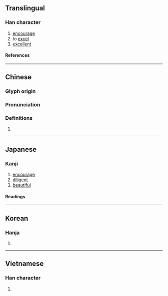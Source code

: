 {{character info/new}}
==Translingual==

===Han character===
{{Han char|rn=19|rad=力|as=05|sn=7|four=14627|canj=SRKS|ids=⿰召力}}

# [[encourage]]
# to [[excel]]
# [[excellent]]

====References====
{{Han ref|kx=0147.020|dkj=02318|dj=0331.050|hdz=10369.050|uh=52AD}}

----

==Chinese==
{{zh-forms}}

===Glyph origin===
{{Han etym}}

===Pronunciation===
{{zh-pron
|m=shào
|c=siu6
|h=pfs=
|md=
|mn=
|w=
|mc=y
|oc=y
|cat=
}}

===Definitions===
{{zh-hanzi}}

# {{rfdef|zh}}

----

==Japanese==

===Kanji===
{{ja-kanji|grade=|rs=力05}}

# [[encourage]]
# [[diligent]]
# [[beautiful]]

====Readings====
{{ja-readings
|goon=じょう
|kanon=しょう
|kun=つと-める
}}

----

==Korean==

===Hanja===
{{ko-hanja|초}}

# {{rfdef|ko|sort=力05}}

----

==Vietnamese==

===Han character===
{{vi-readings|reading=thiệu|rs=力05}}

# {{rfdef|vi}}

{{cln|vi|Han tu}}